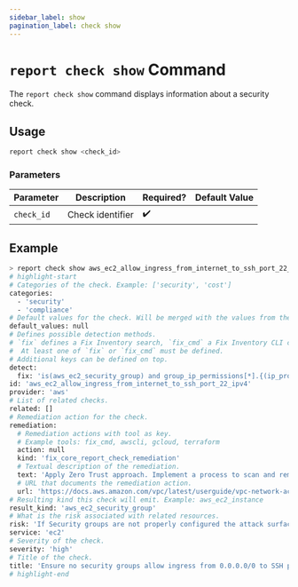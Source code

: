 ```yaml
---
sidebar_label: show
pagination_label: check show
---
```


# `report check show` Command

The `report check show` command displays information about a security check.

## Usage

```bash
report check show <check_id>
```

### Parameters

| Parameter  | Description      | Required? | Default Value |
| ---------- | ---------------- | --------- | ------------- |
| `check_id` | Check identifier | ✔️        |               |

## Example

```bash
> report check show aws_ec2_allow_ingress_from_internet_to_ssh_port_22_ipv4
# highlight-start
# Categories of the check. Example: ['security', 'cost']
categories:
  - 'security'
  - 'compliance'
# Default values for the check. Will be merged with the values from the config.
default_values: null
# Defines possible detection methods.
# `fix` defines a Fix Inventory search, `fix_cmd` a Fix Inventory CLI command.
#  At least one of `fix` or `fix_cmd` must be defined.
# Additional keys can be defined on top.
detect:
  fix: 'is(aws_ec2_security_group) and group_ip_permissions[*].{(ip_protocol=-1 or (from_port>=22 and to_port<=22 and ip_protocol=tcp)) and ip_ranges[*].cidr_ip="0.0.0.0/0"}'
id: 'aws_ec2_allow_ingress_from_internet_to_ssh_port_22_ipv4'
provider: 'aws'
# List of related checks.
related: []
# Remediation action for the check.
remediation:
  # Remediation actions with tool as key.
  # Example tools: fix_cmd, awscli, gcloud, terraform
  action: null
  kind: 'fix_core_report_check_remediation'
  # Textual description of the remediation.
  text: 'Apply Zero Trust approach. Implement a process to scan and remediate unrestricted or overly permissive network acls. Recommended best practices is to narrow the definition for the minimum ports required.'
  # URL that documents the remediation action.
  url: 'https://docs.aws.amazon.com/vpc/latest/userguide/vpc-network-acls.html'
# Resulting kind this check will emit. Example: aws_ec2_instance
result_kind: 'aws_ec2_security_group'
# What is the risk associated with related resources.
risk: 'If Security groups are not properly configured the attack surface is increased.'
service: 'ec2'
# Severity of the check.
severity: 'high'
# Title of the check.
title: 'Ensure no security groups allow ingress from 0.0.0.0/0 to SSH port 22.'
# highlight-end
```
